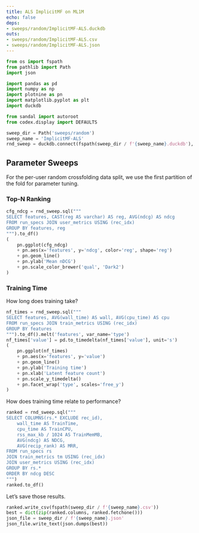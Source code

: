 ```yaml
---
title: ALS ImplicitMF on ML1M
echo: false
deps:
- sweeps/random/ImplicitMF-ALS.duckdb
outs:
- sweeps/random/ImplicitMF-ALS.csv
- sweeps/random/ImplicitMF-ALS.json
---
```


```python
from os import fspath
from pathlib import Path
import json
```

```python
import pandas as pd
import numpy as np
import plotnine as pn
import matplotlib.pyplot as plt
import duckdb
```

```python
from sandal import autoroot
from codex.display import DEFAULTS
```

```python
sweep_dir = Path('sweeps/random')
sweep_name = 'ImplicitMF-ALS'
rnd_sweep = duckdb.connect(fspath(sweep_dir / f'{sweep_name}.duckdb'), read_only=True)
```

## Parameter Sweeps

For the per-user random crossfolding data split, we use the first partition of
the fold for parameter tuning.

### Top-N Ranking

```python
cfg_ndcg = rnd_sweep.sql("""
SELECT features, CAST(reg AS varchar) AS reg, AVG(ndcg) AS ndcg
FROM run_specs JOIN user_metrics USING (rec_idx)
GROUP BY features, reg
""").to_df()
(
    pn.ggplot(cfg_ndcg)
    + pn.aes(x='features', y='ndcg', color='reg', shape='reg')
    + pn.geom_line()
    + pn.ylab('Mean nDCG')
    + pn.scale_color_brewer('qual', 'Dark2')
)
```

### Training Time

How long does training take?

```python
nf_times = rnd_sweep.sql("""
SELECT features, AVG(wall_time) AS wall, AVG(cpu_time) AS cpu
FROM run_specs JOIN train_metrics USING (rec_idx)
GROUP BY features
""").to_df().melt('features', var_name='type')
nf_times['value'] = pd.to_timedelta(nf_times['value'], unit='s')
(
    pn.ggplot(nf_times)
    + pn.aes(x='features', y='value')
    + pn.geom_line()
    + pn.ylab('Training time')
    + pn.xlab('Latent feature count')
    + pn.scale_y_timedelta()
    + pn.facet_wrap('type', scales='free_y')
)
```

How does training time relate to performance?

```python
ranked = rnd_sweep.sql("""
SELECT COLUMNS(rs.* EXCLUDE rec_id),
    wall_time AS TrainTime,
    cpu_time AS TrainCPU,
    rss_max_kb / 1024 AS TrainMemMB,
    AVG(ndcg) AS NDCG,
    AVG(recip_rank) AS MRR,
FROM run_specs rs
JOIN train_metrics tm USING (rec_idx)
JOIN user_metrics USING (rec_idx)
GROUP BY rs.*
ORDER BY ndcg DESC
""")
ranked.to_df()
```

Let's save those results.

```python
ranked.write_csv(fspath(sweep_dir / f'{sweep_name}.csv'))
best = dict(zip(ranked.columns, ranked.fetchone()))
json_file = sweep_dir / f'{sweep_name}.json'
json_file.write_text(json.dumps(best))
```
